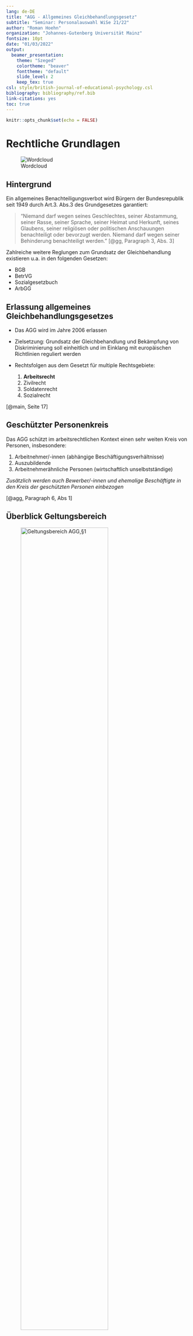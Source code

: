 ```yaml
---
lang: de-DE
title: "AGG - Allgemeines Gleichbehandlungsgesetz"
subtitle: "Seminar: Personalauswahl WiSe 21/22"
author: "Roman Hoehn"
organization: "Johannes-Gutenberg Universität Mainz"
fontsize: 10pt
date: "01/03/2022"
output:
  beamer_presentation:
    theme: "Szeged"
    colortheme: "beaver"
    fonttheme: "default"
    slide_level: 2
    keep_tex: true
csl: style/british-journal-of-educational-psychology.csl
bibliography: bibliography/ref.bib
link-citations: yes
toc: true
---
```


```r
knitr::opts_chunk$set(echo = FALSE)
```


# Rechtliche Grundlagen

![Wordcloud](plots/fig1.png)



## Hintergrund

Ein allgemeines Benachteiligungsverbot wird Bürgern der Bundesrepublik seit 1949 durch Art.3. Abs.3 des Grundgesetzes garantiert:

> "Niemand darf wegen seines Geschlechtes, seiner Abstammung, seiner Rasse, seiner Sprache, seiner Heimat und Herkunft, seines Glaubens, seiner religiösen oder politischen Anschauungen benachteiligt oder bevorzugt werden. Niemand darf wegen seiner Behinderung benachteiligt werden." [@gg, Paragraph 3, Abs. 3]

Zahlreiche weitere Reglungen zum Grundsatz der Gleichbehandlung existieren u.a. in den folgenden Gesetzen:

-   BGB
-   BetrVG
-   Sozialgesetzbuch
-   ArbGG


## Erlassung allgemeines Gleichbehandlungsgesetzes

-   Das AGG wird im Jahre 2006 erlassen

-   Zielsetzung: Grundsatz der Gleichbehandlung und Bekämpfung von Diskriminierung soll einheitlich und im Einklang mit europäischen Richtlinien reguliert werden

-   Rechtsfolgen aus dem Gesetzt für multiple Rechtsgebiete:

    1.  **Arbeitsrecht**
    2.  Zivilrecht
    3.  Soldatenrecht
    4.  Sozialrecht

[@main, Seite 17]


## Geschützter Personenkreis

Das AGG schützt im arbeitsrechtlichen Kontext einen sehr weiten Kreis von Personen, insbesondere:

1.  Arbeitnehmer/-innen (abhängige Beschäftigungsverhältnisse)
2.  Auszubildende
3.  Arbeitnehmerähnliche Personen (wirtschaftlich unselbstständige)

*Zusätzlich werden auch Bewerber/-innen und ehemalige Beschäftigte in den Kreis der geschützten Personen einbezogen*

[@agg, Paragraph 6, Abs 1]


## Überblick Geltungsbereich

![Geltungsbereich AGG,§1](plots/geschützteMerkmale.jpg){width=75%, height=75%}


## Geschützte Charakteristika

Gesetztesziel: Verhinderung und Beseitigung von (arbeitsrechtlichen) Benachteiligungen aufgrund der folgenden Charakteristika:

-   Rasse,
-   ethnischer Herkunft,
-   Geschlechts,
-   Religion,
-   Weltanschauung,
-   Behinderungen.
-   Alters,
-   sexuellen Identität

*Schützenswert sind die Charakteristika, die von einer Person nicht beeinflusst werden können (Ausnahme Religion/ Weltanschauung, diese sind jedoch durch das Grundgesetz geschützt)*

[@agg, Paragraph 1]


# Zahlen und Statistiken

## Überblick Merkmalsverteilung

![Übersicht AGG bezogener Beratungsanfragen an die Antidiskriminierungsstellen im Jahr 2020](plots/verteilung_merkmale_s44.png){width=40%, height=40%}

[@jb2020, Seite 44]


## Überblick jährlicher Beratungsanfragen


![Entwicklung AGG bezogener Beratungsanfragen an die Antidiskriminierungsstellen 2017-2020](plots/entwicklung_beratungsanfragen_agg_s43.png){width=40%, height=40%}

[@jb2020, Seite 43]


## Entwicklung jährlicher Beratungsanfragen


![ Entwicklung AGG bezogener Beratungsanfragen an die Antidiskriminierungsstellen 2017-2020, aufgeschlüsselt nach betroffenen Merkmalen](plots/entwicklung_beratungsanfragen_nach_merkmalen_s45.png){width=60%, height=50%}

[@jb2020, Seite 45]

# Formen der Benachteiligung

## Überblick Benachteiligungen

![Formen der Benachteiligung](plots/benachteiligung.jpg){width=75%, height=75%}


## Formen der Benachteiligung (2/3)

### Unmittelbare Benachteiligung
  
Die benachteiligte Person erfährt eine weniger günstige Behandlung im **Vergleich** zu anderen Personen. [@agg, Paragraph 3, Satz 1]


### Mittelbare Benachteiligung
  
Vorschriften, Kriterien oder Verfahren **könnten** eine Person benachteiligen [@agg, Paragraph 3, Satz 2]\  


**Notwendige Bedingung**: Benachteiligung aufgrund eines oder mehreren der geschützten Charakteristika aus Paragraph 1 auftreten.



## Formen der Benachteiligung (3/3) -

### Benachteiligung durch Belästigungen und/oder sexuelle Belästigung

Unerwünschte Verhaltensweisen, die potentiell die Würde des Empfängers verletzten könnten [@agg, Paragraph 3, Satz 3,4] - 

### Anweisungen zur Benachteiligung

Die Abgabe von Anweisungen, die eine Benachteiligung einer Person nach sich ziehen könnte (mittelbar oder unmittelbar), werden gleichgestellt direkten Ausführung einer solchen Benachteiligung [@agg, Paragraph 3, Satz 5]



## Zulässige Benachteiligung

In bestimmten Fällen, ist es für Arbeitgeber zulässig, Personen aufgrund von geschützten Charakteristika zu benachteiligen:

### Spezifische berufliche Anforderungen

Für die Ausübung einer spezifischen beruflichen Tätigkeit, stellen die geschützten Charakteristika ein wesentliches Hindernis dar [@agg, Paragraph 8]

- Bsp.: Altersgrenzen bei der Einstellung von Feuerwehrsleuten
- Bsp.: Körperliche Belastbarkeit in Handwerksberufen

### Nachteilsausgleichende Maßnahmen

Gezielten Förderung von benachteiligten Gruppe [@agg, Paragraph 5]

- Bsp.: Bevorzugte Einstellung von Schwerbehinderten
- Bsp.: Frauenförderung


# Fallbeispiel

### Fall 1 

Ein katholischer Bewerber wird im Auswahlverfahren um die Stelle für die Leitung eines jüdischen Museums aufgrund seiner Religionszugehörigkeit abgelehnt.

### Fall 2 

Eine Bewerberin mit Legasthenie wird bei der Auswahl für eine Lektoratsstelle aufgrund ihrer Einschränkung ausgeschlossen.\  

*Ihre Einschätzung: Zulässig oder Verstoß gegen das AGG ?*


# Arbeitsrechtliche Umsetzung


## Unternehmerische Konsequenzen

Bewerber/-Innen und Mitarbeiter/-Innen können Schadensansprüche gegen Organisation geltend machen, sofern Sie eine Ungleichbehandlung nachweisen können.[@agg, Paragraph 15]

- Ein üblicher Schadensersatzanspruch beläuft sich auf ca. 3 Bruttogehälter der angestrebten Stelle

*Zusätzliche Gefahr des "AGG Hoppings", systematische Verwertung von AGG Verstößen durch Schadensersatzansprüche*


## Rechenbeispiel

100 Bewerber/-Innen bewerben sich auf eine Stellenanzeige mit einem Frauen-benachteiligendem Ausschreibungstext. Das monatliche Bruttogehalt für die Stelle beläuft sich auf 3000€.

Potentielle Schadensersatzzahlungen bei Klage von 50 Bewerberinnen:

```r
(3000 * 3) * 50
```

*Zusätzlich können nicht unerhebliche Kosten für die rechtliche Vertretung auf das Unternehmen zukommen*


## Vorbeugende Maßnahmen und Pflichten des AG

Generalklausel: Arbeitgeber sollen durch geeignete Maßnahmen, beispielsweise Aus- und Fortbildung, der Ungleichbehandlung von geschützen Personen entgegenwirken [@agg, Paragraph 12, Abs.1]

**Es besteht eine Pflicht für den AG entsprechende Maßnahmen umzusetzen!**

Präventive Maßnahmen umfassen z.B.:
  
  * Diversity Training
  * Rechtliche Schulungen
  * Sensibilisierungstrainings (z.B. gegen Mobbing)

Informationsmaßnahmen:
  
  * Aushang des Gesetzestexts
  * AGG konforme Leitfäden
  * Ansprechpartner im Unternehmen


## Auswirkungen auf die Personalbeschaffung

Um arbeitsrechtliche Verstöße zu vermeiden, müssen Unternehmen ihre Personalbeschaffungsmaßnahmen AGG konform implementieren. Kritisch sind insbesondere zwei Bereiche der Personalbeschaffung:

- **Personalwerbung**: An die gewünschten Bewerber/-Innen gerichtete Informations-, Kommunikations- und Aktivierungsmaßnahmen
- **Personalauswahl**: Analyse und Auswahl von Bewerber/-Innen anhand ihres Eignungspotentials für das Unternehmen

[@woehe, Seite 129]


## Personalwerbung - Stellenausschreibungen

Die Ausschreibung von Stellen, sowohl intern als auch extern, muss sorgfältig formuliert werden um nicht gegen das AGG zu verstoßen


## Geschlechtsneutrale Formulierung

**Empfehlenswerte Vorgehensweisen**:
  
- ausschließlich Funktionsbezeichnugen nennen, z.B. Abteilungsleitung
- explizite Nennung von Männlich/Weiblich/Divers
- juristische Expertise einholen

**Exemplarische Verstöße**:

- Ausschreibung einer Stelle als Krankenschwester
- Stellenbezeichnung im generisches Maskulinum, z.B. "Abteilungsleiter gesucht"
  
Selbst scheinbar harmlose Formulierungen, wie "Vollzeitstelle" oder "Körperliche Belastbarkeit vorausgesetzt" können und wurden bereits als Verstöße gegen das AGG kategorisiert.

[@ihk_wsb]


## Altersdiskriminierunde Formulierungen

Formulierungen können sowohl jüngere als auch ältere Bewerber benachteiligen:

- "Unser junges und dynamisches Team sucht Verstärkung"
- "Langjährige Berufserfahrung wird vorausgesetzt"

Altersgrenzen müssen vermieden werden, wenn diese nicht aus besonderen beruflichen Gründen gerechtfertigt sind.

[@ihk_wsb]


## Weitere diskriminierende Formulierungen

Zahlreiche weitere Formulierungen können gegen das AGG verstoßen

- "körperlich uneingeschränkt leistungsfähiger Vetriebsleiter gesucht" 
  - Diskriminierung von körperlich behinderten Bewerbern
- "Englischer Muttersprachler für unser Dolmetscherbüro gesucht"
  - Diskriminierung von Menschen anderer Herkunft
[@ihk_wsb]


## Personalauswahl

* Bei der Auswahl von Kandidaten aus dem Bewerberpool müssen Unternehmen ebenfalls darauf achten keine Verstöße gegen das AGG zu begehen.

* Empfehlungen:

  - Klare Definition von (nicht diskriminierenden) Auswahlkriterien
  - Transparentes und nachvollziehbares Verfahren
  - Lückenlose Dokumentation des Prozesses

[@ihk_wsb]


## Auswahlkriterien

Das Festlegen von nicht-diskriminierenden Auswahlkriterien ist Grundlage einer AGG konformen Personalauswahl:

  * berufliche Qualifikationen
  * Aus- und Weiterbildungsstatus
  * Sprach- oder EDV Kenntnisse

AGG Verstöße drohen hingegen bei Ausschluss von Bewerben aufgrund von:
  
  * fehlendem Bewerbungsfoto
  * fehlender Angabe des Geburtsdatums
  * unvollständiger Angabe des Namens (z.B. nur Vorname angegeben)
  * Vorhandensein von Kindern
  
[@ihk_wsb]


## Dokumentationsempfehlungen (1/3)

Falls das Unternehmen beschuldigt wird, einen Bewerber ungleich behandelt zu haben, muss das Unternehmen diese Beschuldigung aktiv widerlegen.

Als wichtigste Verteidigungslinie gilt die lückenlose Dokumentation aller Phasen und Entscheidungen der Personalauswahl.

Anmerkung: Die umfassende Dokumentation und Aufbewahrung ist rechtlich nicht verpflichtend vorgeschrieben.


## Dokumentationsempfehlung (2/3)

Die Dokumentation sollte folgende Punkte umfassen:

1. Nach welchen Kriterien wurden eingehende Bewerbungen evaluiert?
2. Archivierung von Kopien aller eingegangenen Bewerbungen (potentielle Beweismittel)[^1]
3. Protokollierung von Bewerbungsgesprächen

Anmerkung: Bewerber müssen ihre Ansprüche bei AGG Verstößen innerhalb einer Frist von 2 Monaten geltend machen. Für Bewerbungsunterlagen gelten daher vergleichsweise kurze Aufbewahrungszeiten.

[^1]:Orginale dürfen nach der Ablehung des Bewerbers nicht archiviert werden.


## Dokumentationsempfehlung (3/3)

**Besondere sorgfältige Dokumentation muss bei dem Ausschluss von Bewerbern aus dem Auswahlverfahren erfolgen**:

* Auf welcher Entscheidungsgrundlage ist der Teilnehmer ausgeschlossen worden?
* In welcher Phase des Verfahrens ist der Teilnehmer ausgeschlossen worden?

[@ihk_wsb]


## Take Home Message

  1. Das AGG schützt im arbeitsrechtlichen Kontext Arbeitnehmer, Auftragsnehmer, Auszubildenden sowie Bewerber und ehemalige Beschäftigte
  2. Durch das AGG geschützte Merkmale umfassen: Rasse, ethnischer Herkunft, Geschlecht, sexuelle Identität, Religion, Weltanschauung, Alter und Behinderungen.
  3. Verstöße gegen das AGG können sowohl mittelbar als auch unmittelbar geschehen
  4. Ungleichbehandlungen sind zulässig, sofern Sie beruflich gerechtfertig sind oder dem Nachteilsausgleich dienen
  5. Personalwerbung: Starke Sorgfalt und juristische / personalpolitische Expertise bei der Formulierung
  6. Personalauswahl: Lückenlose Dokumentation als rechtlicher Schutz gegen Anschuldigungen


# Literaturverzeichnis

